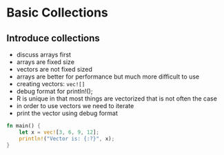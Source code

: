 # Basic Collections

## Introduce collections

- discuss arrays first
- arrays are fixed size
- vectors are not fixed sized
- arrays are better for performance but much more difficult to use
- creating vectors: `vec![]`
- debug format for println!();
- R is unique in that most things are vectorized that is not often the case
- in order to use vectors we need to iterate
- print the vector using debug format

```rust
fn main() {
    let x = vec![3, 6, 9, 12];
    println!("Vector is: {:?}", x);
}
```
